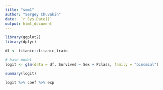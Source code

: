```yaml
---
title: "sem1"
author: "Sergey Chuvakin"
date:  `r Sys.Date()`
output: html_document
---
```


```r
library(ggplot2)
library(dplyr)

df <- titanic::titanic_train
```

```r
# base model
logit <- glm(data = df, Survived ~ Sex + Pclass, family = "binomial")
```

```r
summary(logit)
```
```r
logit %>% coef %>% exp
```

